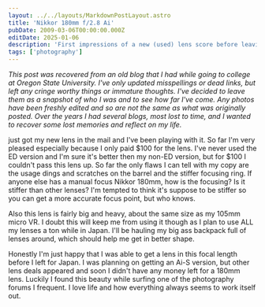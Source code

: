 ```yaml
---
layout: ../../layouts/MarkdownPostLayout.astro
title: 'Nikkor 180mm f/2.8 Ai'
pubDate: 2009-03-06T00:00:00.000Z
editDate: 2025-01-06
description: 'First impressions of a new (used) lens score before leaving for Japan'
tags: ['photography']
---
```



_This post was recovered from an old blog that I had while going to college at Oregon State University. I've only updated misspellings or dead links, but left any cringe worthy things or immature thoughts. I've decided to leave them as a snapshot of who I was and to see how far I've come. Any photos have been freshly edited and so are not the same as what was originally posted. Over the years I had several blogs, most lost to time, and I wanted to recover some lost memories and reflect on my life._

<DropCap letter='I' />

just got my new lens in the mail and I've been playing with it. So far I'm very pleased especially because I only paid $100 for the lens. I've never used the ED version and I'm sure it's better then my non-ED version, but for $100 I couldn't pass this lens up. So far the only flaws I can tell with my copy are the usage dings and scratches on the barrel and the stiffer focusing ring. If anyone else has a manual focus Nikkor 180mm, how is the focusing? Is it stiffer than other lenses? I'm tempted to think it's suppose to be stiffer so you can get a more accurate focus point, but who knows.

Also this lens is fairly big and heavy, about the same size as my 105mm micro VR. I doubt this will keep me from using it though as I plan to use ALL my lenses a ton while in Japan. I'll be hauling my big ass backpack full of lenses around, which should help me get in better shape.

Honestly I'm just happy that I was able to get a lens in this focal length before I left for Japan. I was planning on getting an Ai-S version, but other lens deals appeared and soon I didn't have any money left for a 180mm lens. Luckily I found this beauty while surfing one of the photography forums I frequent. I love life and how everything always seems to work itself out.
